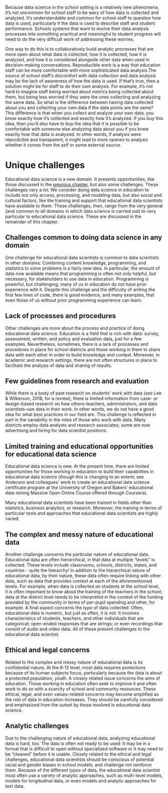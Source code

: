 Because data science in the school setting is a relatively new phenomena, it's not uncommon for school staff to be wary of how data is collected and analyzed. It's  understandable and common for school staff to question how data is used, particularly if the data is used to describe staff and student performance. Schools systems that want to evolve their data analysis processes into something practical and meaningful to student progress will need to do the very difficult work of addressing these worries. 

One way to do this is to collaboratively build analytic processes that are more open about what data is collected, how it is collected, how it is analyzed, and how it is considered alongside other data when used in decision-making conversations. Reproducible work is a way that education staff can be more comfortable with more sophisticated data analysis.The source of school staff's discomfort with data collection and data analysis may be the lack of awareness of how the data is used. If that's true, then a solution might be for staff to do their own analysis. For example, it's not hard to imagine staff being worried about metrics being collected about them, but being less worried if they were the ones collecting and analyzing the same data. So what is the difference between having data collected about you and collecting your own data if the data points are the same? This difference is that when you collect and analyze your own data, you know exactly how it's collected and exactly how it's analyzed. If you buy this idea, then you'd also have to buy the idea that it is possible to be comfortable with someone else analyzing data about you if you knew exactly how that data is analyzed. In other words, if analysis were reprodcible and transparent, it might lead to more openes to analysis whether it comes from the self or some external source. 

# Unique challenges

Educational data science is a new domain. It presents opportunities, like those discussed in the [previous chapter](#03-ds-role.Rmd), but also some challenges. These challenges vary a lot: We consider doing data science in education to include not only access, processing, and modeling data, but also social and cultural factors, like the training and support that educational data scientists have available to them. These challenges, then, range from the very general (and common to *all* domains in which data science is carried out) to very particular to educational data science. These are discussed in the remainder of this chapter.

## Challenges common to doing data science in any domain 

One challenge for educational data scientists is common to data scientists in other domains: Combining content knowledge, programming, and statistics to solve problems is a fairly new idea. In particular, the amount of data now available means that programming is often not only helpful, but necessary, for stakeholders to use data in education. Programming is powerful, but challenging; many of us in education do not have prior experience with it. Despite this challenge and the difficulty of writing the first few lines of code, there is good evidence, and many examples, that even those of us without prior programming experience can learn. 

## Lack of processes and procedures 

Other challenges are more about the process and practice of doing educational data science. Education is a field that is rich with data: survey, assessment, written, and policy and evaluation data, just for a few examples. Nevertheless, sometimes, there is a lack of processes and procedures in place for school districts and those working in them to share data with each other in order to build knowledge and context. Moreover, in academic and research settings, there are not often structures in place to facilitate the analysis of data and sharing of results. 
 
## Few guidelines from research and evaluation

While there is a body of past research on *students*' work with data (see Lee & Wilkerson, 2018, for a review), there is limited information from case- or design-based research on how others--teachers, administrators, and data scientists--use data in their work. In other words, we do not have a good idea for what best practices in our field are. This challenge is reflected in part in the variability in the roles of those who work with data. Many districts employ data analysts and research associates; some are now advertising and hiring for data scientist positions. 

## Limited training and educational opportunities for educational data science

Educational data science is new. At the present time, there are limited opportunities for those working in education to build their capabilities in educational data science (though this is changing to an extent; see Anderson and colleagues' work to create an educational data science certificate program at the University of Oregon and Bakers' educational data mining Massive Open Online Course offered through Coursera). 

Many educational data scientists have been trained in fields other than statistics, business analytics, or research. Moreover, the training in terms of particular tools and approaches that educational data scientists are highly varied. 
    
## The complex and messy nature of educational data

Another challenge concerns the particular nature of educational data. Educational data are often hierarchical, in that data at multiple "levels" is collected. These levels include classrooms, schools, districts, states, and countries - quite the hierarchy! In addition to the hierarchical nature of educational data, by their nature, these data often require linking with other data, such as data that provides context at each of the aforementioned levels. For example, when data is collected on students at the school level, it is often important to know about the training of the teachers in the school; data at the district level needs to be interpreted in the context of the funding provided by the community in terms of per-pupil spending and other, for example. A final aspect concerns the *type* of data collected. Often, educational data is numeric, but just as often, it is not: It involves characteristics of students, teachers, and other individuals that are categorical; open-ended responses that are strings; or even recordings that consist of audio and video data. All of these present challenges to the educational data scientist. 
    
## Ethical and legal concerns

Related to the complex and messy nature of educational data is its confidential nature. At the K-12 level, most data requires protections because of its human subjects focus, particularly because the data is about a protected population, youth. A closely related issue concerns the aims of education. Those working in education often seek to improve it and often work to do so with a scarcity of school and community resources. These ethical, legal, and even values-related concerns may become amplified as the role of data in education increases. They should be carefully considered and emphasized from the outset by those involved in educational data science.

## Analytic challenges

Due to the challenging nature of educational data, analyzing educational data is hard, too. The data is often not ready to be used: It may be in a format that is difficult to open without specialized software or it may need to be "cleaned" before it is usable. Closely related to the ethical and legal challenges, educational data scientists should be conscious of potential racial and gender biases in school models, and challenge not reinforce them. Because of the different *types* of data, the educational data scientist must often use a variety of analytic approaches, such as multi-level models, models for longitudinal data, or even models and analytic approaches for text data. 
